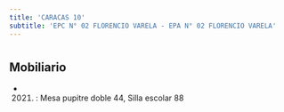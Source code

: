 ```yaml
---
title: 'CARACAS 10'
subtitle: 'EPC N° 02 FLORENCIO VARELA - EPA N° 02 FLORENCIO VARELA'
---
```


#


## Mobiliario

*  (2021) : Mesa pupitre doble 44, Silla escolar 88 



